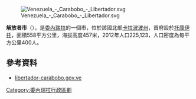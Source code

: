 {{Coord|10.0594541|-68.11929359999999|source:GoogleMaps|display=title}}
[[Image:Venezuela_-_Carabobo_-_Libertador.svg|right]]

'''解放者市'''（{{lang-es|Municipio Libertador}}），是[[委內瑞拉|委內瑞拉]]的一個市，位於該國北部[[卡拉波波州|卡拉波波州]]，首府設於[[托庫伊托|托庫伊托]]，面積558平方公里，海拔高度457米，2012年人口225,123，人口密度為每平方公里400人。

==參考資料==
*[http://libertador-carabobo.gov.ve/ libertador-carabobo.gov.ve]{{dead link|date=十月 2017 |bot=InternetArchiveBot }} {{es icon}}

{{Venezuela-geo-stub}}
[[Category:委內瑞拉行政區劃|Category:委內瑞拉行政區劃]]